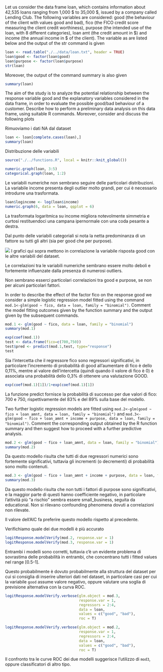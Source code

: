 Let us consider the data frame loan, which contains information about
42,535 loans ranging from 1,000 \$ to 35,000 \$, issued by a company
called Lending Club. The following variables are considered: good (the
behaviour of the client with values good and bad), fico (the FICO credit
score measuring the client credit worthiness), purpose (the intended use
of the loan, with 8 different categories), loan amt (the credit amount
in \$) and income (the annual income in \$ of the client). The variable
as are listed below and the output of the str command is given

```r
loan <- read.table("./../data/loan.txt", header = TRUE)
loan$good <- factor(loan$good)
loan$purpose <- factor(loan$purpose)
str(loan)
```

Moreover, the output of the command summary is also given

```r
summary(loan)
```

The aim of the study is to analyze the potential relationship between
the response variable good and the explanatory variables considered in
the data frame, in order to evaluate the possible good/bad behaviour of
a customer. Describe how to perform a preliminary data analysis on this
data frame, using suitable R commands. Moreover, consider and discuss
the following plots

Rimuoviamo i dati NA dal dataset
```r
loan <- loan[complete.cases(loan),]
summary(loan)
```

Distribuzione delle variabili

```r
source("./../functions.R", local = knitr::knit_global())

numeric.graph(loan, 3:5)
categorical.graph(loan, 1:2)
```
Le variabili numeriche non sembrano seguire delle particolari distribuzioni.
La variabile income presenta degli outlier molto grandi, per cui è necessario introdurre una
trasformata.
```r
loan$logincome <- log(loan$income)
numeric.graph(6, data = loan, qqplot = 6)
```
La trasformata logaritmica su income migliora notevolmente simmetria e curtosi restituendoci
una campana ipernormale con una coda pesante a destra.

Dal punto delle variabili categoriali si nota la netta predominanza di un fattore su
tutti gli altri (sia per good che per purpose).

![](./../img/img6.png)
I grafici qui sopra mettono in correlazione la variabile risposta good con le altre
variabili del dataset.

Le correlazioni tra le variabili numeriche sembrano essere molto deboli e 
fortemente influenzate dalla presenza di numerosi outliers.

Non sembrano esserci particolari correlazioni tra good e purpose, se non per alcuni
particolari fattori.

In order to describe the effect of the factor fico on the response good
we consider a simple logistic regression model fitted using the command
`mod.1<-glm(good ∼ fico, data = loan, family = "binomial")`. Comment the
model fitting outcomes given by the function summary and the output
given by the subsequent commands.

```r
mod.1 <- glm(good ~ fico, data = loan, family = "binomial")
summary(mod.1)

exp(coef(mod.1))
test <- data.frame(fico=c(700,750))
test$pred <- predict(mod.1,test, type="response")
test
```
Sia l'intercetta che il regressore fico sono regressori significativi,
in particolare l'incremento di probabilità di good all'aumentare di fico è dello
0,11%, mentre al valore dell'intercetta (quindi quando il valore di fico è 0) 
è associata una probabilità dello 0,3% di ottenere una valutazione GOOD.
```r
exp(coef(mod.1)[1])/1+exp(coef(mod.1)[1])
```

La funzione predict fornisce la probabilità di successo per due valori di fico: 700 e 750,
rispettivamente del 83% e del 89% sulla base del modello.

Two further logistic regression models are fitted using
`mod.2<-glm(good ∼ fico + loan_amnt, data = loan, family = "binomial")`
and
`mod.3<-glm(good ∼ fico + loan_amnt + income + purpose, data = loan, family = "binomial")`.
Comment the corresponding output obtained by the R function summary and
then suggest how to proceed with a further predictive analysis.

```r
mod.2 <- glm(good ~ fico + loan_amnt, data = loan, family = "binomial") 
summary(mod.2)
```

Da questo modello risulta che tutti di due regressori numerici sono fortemente
significativi, tuttavia gli incrementi (o decrementi) di probabilità sono molto
contenuti.

```r
mod.3 <- glm(good ~ fico + loan_amnt + income + purpose, data = loan, family = "binomial")
summary(mod.3)
```

Da questo modello risulta che non tutti i fattori di purpose sono significativi,
e la maggior parte di questi hanno coefficiente negativo, in particolare l'attività
più "a rischio" sembra essere small_business, seguita da educational.
Non si rilevano confounding phenomena dovuti a correlazioni non rilevate. 

Il valore dell'AIC fa preferire questo modello rispetto al precedente.

Verifichiamo quale dei due modelli è più accurato
```r
logitResponse.modelVerify(mod.2, response.var = 1)
logitResponse.modelVerify(mod.3, response.var = 1)
```
Entrambi i modelli sono corretti, tuttavia c'è un evidente problema di sovrastima
delle probabilità in entrambi, che concentrano tutti i fitted values
nel range [0.5-1].

Questo probabilmente è dovuto probabilmente alla struttura del dataset per cui
si consiglia di inserire ulteriori dati nel dataset, in particolare casi per cui
la variabile `good` assume valore negativo, oppure valutare una soglia di previsione
alternativa con la curva ROC.

```r
logitResponse.modelVerify.verbose(glm.object = mod.3, 
                                  response.var = 1, 
                                  regressors = 2:4, 
                                  data = loan,
                                  values = c("good", "bad"),
                                  roc = T)
```
```r
logitResponse.modelVerify.verbose(glm.object = mod.2, 
                                  response.var = 1, 
                                  regressors = 2:4, 
                                  data = loan,
                                  values = c("good", "bad"),
                                  roc = T)
```

Il confronto tra le curve ROC dei due modelli suggerisce l'utilizzo di `mod3`, oppure
classificatori di altro tipo.

